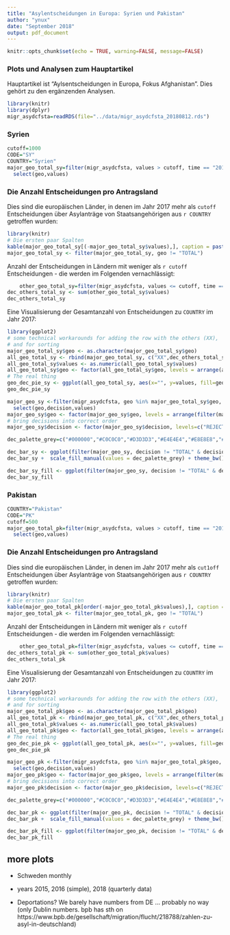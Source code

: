 ```yaml
---
title: "Asylentscheidungen in Europa: Syrien und Pakistan" 
author: "ynux"
date: "September 2018"
output: pdf_document
---
```


```r
knitr::opts_chunk$set(echo = TRUE, warning=FALSE, message=FALSE)
```

### Plots und Analysen zum Hauptartikel

Hauptartikel ist "Aylsentscheidungen in Europa, Fokus Afghanistan". Dies gehört zu den ergänzenden Analysen.



```r
library(knitr)
library(dplyr)
migr_asydcfsta=readRDS(file="../data/migr_asydcfsta_20180812.rds")
```

### Syrien

```r
cutoff=1000
CODE="SY"
COUNTRY="Syrien"
major_geo_total_sy=filter(migr_asydcfsta, values > cutoff, time == "2017-01-01", decision == "TOTAL", sex == "T", age == "TOTAL", citizen == CODE, geo != "EU28") %>% 
  select(geo,values) 
```

### Die Anzahl Entscheidungen pro Antragsland

Dies sind die europäischen Länder, in denen im Jahr 2017 mehr als `cutoff` Entscheidungen über Asylanträge von Staatsangehörigen aus `r COUNTRY` getroffen wurden:
    
```r
library(knitr)
# Die ersten paar Spalten
kable(major_geo_total_sy[(-major_geo_total_sy$values),], caption = paste("Länder mit mehr als ", cutoff, " Entscheidungen zu Asylanträgen aus ", COUNTRY ))
major_geo_total_sy <- filter(major_geo_total_sy, geo != "TOTAL")
```

Anzahl der Entscheidungen in Ländern mit weniger als `r cutoff` Entscheidungen - die werden im Folgenden vernachlässigt:

```r
    other_geo_total_sy=filter(migr_asydcfsta, values <= cutoff, time == "2017-01-01", decision == "TOTAL", sex == "T", age == "TOTAL", citizen == CODE, geo != "EU28", geo != "TOTAL") %>%  arrange(desc(values))
dec_others_total_sy <- sum(other_geo_total_sy$values)
dec_others_total_sy
```

Eine Visualisierung der Gesamtanzahl von Entscheidungen zu `COUNTRY` im Jahr 2017:

```r
library(ggplot2)
# some technical workarounds for adding the row with the others (XX),
# and for sorting
major_geo_total_sy$geo <- as.character(major_geo_total_sy$geo)
all_geo_total_sy <- rbind(major_geo_total_sy, c("XX",dec_others_total_sy))
all_geo_total_sy$values <- as.numeric(all_geo_total_sy$values) 
all_geo_total_sy$geo <- factor(all_geo_total_sy$geo, levels = arrange(all_geo_total_sy, values)$geo)
# The real thing
geo_dec_pie_sy <- ggplot(all_geo_total_sy, aes(x="", y=values, fill=geo)) + geom_col(colour = "black") + coord_polar("y", start=0) + scale_fill_grey(start = 0.4, end = 0.9) + ggtitle (paste("Entscheidungen über Asyl, ",COUNTRY,", 2017"), subtitle = paste("EU-Länder; XX ist die Summe aller Länder mit < ", cutoff, " Entscheidungen")) + theme_bw() + theme(axis.title=element_blank()) 
geo_dec_pie_sy
```


```r
major_geo_sy <-filter(migr_asydcfsta, geo %in% major_geo_total_sy$geo, time >= "2017-01-01", sex == "T", age == "TOTAL", citizen == CODE, geo != "EU28", geo != "TOTAL") %>% 
  select(geo,decision,values) 
major_geo_sy$geo <- factor(major_geo_sy$geo, levels = arrange(filter(major_geo_sy, decision == "TOTAL"), desc(values))$geo)
# bring decisions into correct order
major_geo_sy$decision <- factor(major_geo_sy$decision, levels=c("REJECTED","TEMP_PROT","HUMSTAT","SUB_PROT","GENCONV","TOTAL_POS","TOTAL"))

```


```r
dec_palette_grey=c("#000000","#C0C0C0","#D3D3D3","#E4E4E4","#E8E8E8","#C8C8C8","#808080")

dec_bar_sy <- ggplot(filter(major_geo_sy, decision != "TOTAL" & decision != "TOTAL_POS")) + geom_col(aes(x=geo, y=values, fill=decision)) 
dec_bar_sy +  scale_fill_manual(values = dec_palette_grey) + theme_bw() + theme(legend.position="bottom", axis.title.x = element_blank(), axis.title.y = element_blank()) + ggtitle(paste("Entscheidungen über Asylanträge aus ",COUNTRY," 2017"), subtitle = "in absoluten Zahlen")
```

```r
dec_bar_sy_fill <- ggplot(filter(major_geo_sy, decision != "TOTAL" & decision != "TOTAL_POS")) + geom_col(aes(x=geo, y=values, fill=decision), position="fill") + scale_fill_grey() + theme_bw() + theme(legend.position="bottom", axis.title.x = element_blank(), axis.title.y = element_blank()) + scale_y_continuous(label=percent) + ggtitle(paste("Entscheidungen über Asylanträge aus ",COUNTRY," 2017"), subtitle = "in Prozent")
dec_bar_sy_fill
```


### Pakistan

```r
COUNTRY="Pakistan"
CODE="PK"
cutoff=500
major_geo_total_pk=filter(migr_asydcfsta, values > cutoff, time == "2017-01-01", decision == "TOTAL", sex == "T", age == "TOTAL", citizen == CODE, geo != "EU28") %>% 
  select(geo,values) 
```

### Die Anzahl Entscheidungen pro Antragsland

Dies sind die europäischen Länder, in denen im Jahr 2017 mehr als `cut1off` Entscheidungen über Asylanträge von Staatsangehörigen aus `r COUNTRY` getroffen wurden:
    
```r
library(knitr)
# Die ersten paar Spalten
kable(major_geo_total_pk[order(-major_geo_total_pk$values),], caption = paste("Länder mit mehr als ",cutoff, " Entscheidungen zu Asylanträgen aus " , COUNTRY))
major_geo_total_pk <- filter(major_geo_total_pk, geo != "TOTAL")
```

Anzahl der Entscheidungen in Ländern mit weniger als `r cutoff` Entscheidungen - die werden im Folgenden vernachlässigt:

```r
    other_geo_total_pk=filter(migr_asydcfsta, values <= cutoff, time == "2017-01-01", decision == "TOTAL", sex == "T", age == "TOTAL", citizen == CODE, geo != "EU28", geo != "TOTAL") %>%  arrange(desc(values))
dec_others_total_pk <- sum(other_geo_total_pk$values)
dec_others_total_pk
```

Eine Visualisierung der Gesamtanzahl von Entscheidungen zu `COUNTRY` im Jahr 2017:

```r
library(ggplot2)
# some technical workarounds for adding the row with the others (XX),
# and for sorting
major_geo_total_pk$geo <- as.character(major_geo_total_pk$geo)
all_geo_total_pk <- rbind(major_geo_total_pk, c("XX",dec_others_total_pk))
all_geo_total_pk$values <- as.numeric(all_geo_total_pk$values) 
all_geo_total_pk$geo <- factor(all_geo_total_pk$geo, levels = arrange(all_geo_total_pk, values)$geo)
# The real thing
geo_dec_pie_pk <- ggplot(all_geo_total_pk, aes(x="", y=values, fill=geo)) + geom_col(colour = "black") + coord_polar("y", start=0) + scale_fill_grey(start = 0.4, end = 0.9) + ggtitle(paste("Entscheidungen über Asyl, ",COUNTRY,  " , 2017"), subtitle = paste("EU-Länder; XX ist die Summe aller Länder mit < ", cutoff, " Entscheidungen")) + theme_bw() + theme(axis.title=element_blank()) 
geo_dec_pie_pk
```


```r
major_geo_pk <-filter(migr_asydcfsta, geo %in% major_geo_total_pk$geo, time >= "2017-01-01", sex == "T", age == "TOTAL", citizen == CODE, geo != "EU28", geo != "TOTAL") %>% 
  select(geo,decision,values) 
major_geo_pk$geo <- factor(major_geo_pk$geo, levels = arrange(filter(major_geo_pk, decision == "TOTAL"), desc(values))$geo)
# bring decisions into correct order
major_geo_pk$decision <- factor(major_geo_pk$decision, levels=c("REJECTED","TEMP_PROT","HUMSTAT","SUB_PROT","GENCONV","TOTAL_POS","TOTAL"))

```


```r
dec_palette_grey=c("#000000","#C0C0C0","#D3D3D3","#E4E4E4","#E8E8E8","#C8C8C8","#808080")

dec_bar_pk <- ggplot(filter(major_geo_pk, decision != "TOTAL" & decision != "TOTAL_POS")) + geom_col(aes(x=geo, y=values, fill=decision)) 
dec_bar_pk +  scale_fill_manual(values = dec_palette_grey) + theme_bw() + theme(legend.position="bottom") + ggtitle(paste("Entscheidungen über Asylanträge aus ",COUNTRY,", 2017"), subtitle = "in absoluten Zahlen")
```

```r
dec_bar_pk_fill <- ggplot(filter(major_geo_pk, decision != "TOTAL" & decision != "TOTAL_POS")) + geom_col(aes(x=geo, y=values, fill=decision), position="fill") + scale_fill_grey() + theme_bw() + theme(legend.position="bottom", axis.title.x = element_blank(), axis.title.y = element_blank()) + scale_y_continuous(label=percent) + ggtitle(paste("Entscheidungen über Asylanträge aus ",COUNTRY," 2017"), subtitle = "in Prozent")
dec_bar_pk_fill
```



## more plots

* Schweden monthly

* years 2015, 2016 (simple), 2018 (quarterly data)
* Deportations? We barely have numbers from DE ... probably no way (only Dublin numbers. bpb has sth on https://www.bpb.de/gesellschaft/migration/flucht/218788/zahlen-zu-asyl-in-deutschland)

